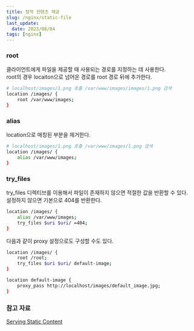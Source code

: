 ```yaml
---
title: 정적 컨텐츠 제공
slug: /nginx/static-file
last_update:
  date: 2023/08/04
tags: [nginx]
---
```


### root

클라이언트에게 파일을 제공할 때 사용되는 경로를 지정하는 데 사용한다.  
root의 경우 locaiton으로 넘어온 경로를 root 경로 뒤에 추가한다.  

```bash title=root
# localhost/images/1.png 호출 /var/www/images/images/1.png 검색
location /images/ {
    root /var/www/images;
}
```

### alias

location으로 매칭된 부분을 제거한다.

```bash title=alias
# localhost/images/1.png 호출 /var/www/images/1.png 검색
location /images/ {
    alias /var/www/images;
}
```

### try_files

try_files 디렉티브를 이용해서 파일이 존재하지 않으면 적절한 값을 반환할 수 있다.  
설정하지 않으면 기본으로 404를 반환한다.  

```bash
location /images/ {
    alias /var/www/images;
    try_files $uri $uri/ =404;
}
```

다음과 같이 proxy 설정으로도 구성할 수도 있다.

```bash
location /images/ {
    root /root;
    try_files $uri $uri/ default-image;
}

location default-image {
    proxy_pass http://localhost/images/default_image.jpg;
}
```

### 참고 자료

[Serving Static Content](https://docs.nginx.com/nginx/admin-guide/web-server/serving-static-content/)